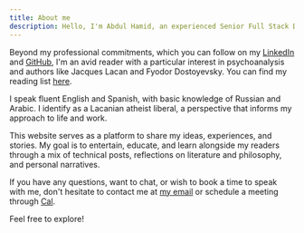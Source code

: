 ```yaml
---
title: About me
description: Hello, I'm Abdul Hamid, an experienced Senior Full Stack Developer based in Guadalajara, Mexico. I'm always ready to take on new challenges and explore new technologies.
---
```


Beyond my professional commitments, which you can follow on my [LinkedIn](http://linkedin.com/in/abdulachik/) and [GitHub](https://github.com/abdul-hamid-achik), I'm an avid reader with a particular interest in psychoanalysis and authors like Jacques Lacan and Fyodor Dostoyevsky. You can find my reading list [here](https://www.goodreads.com/abdulhamidachik).

I speak fluent English and Spanish, with basic knowledge of Russian and Arabic. I identify as a Lacanian atheist liberal, a perspective that informs my approach to life and work.

This website serves as a platform to share my ideas, experiences, and stories. My goal is to entertain, educate, and learn alongside my readers through a mix of technical posts, reflections on literature and philosophy, and personal narratives.

If you have any questions, want to chat, or wish to book a time to speak with me, don't hesitate to contact me at [my email](mailto:goad.00potions@icloud.com) or schedule a meeting through [Cal](https://cal.com/abdulachik/30min).

Feel free to explore!
